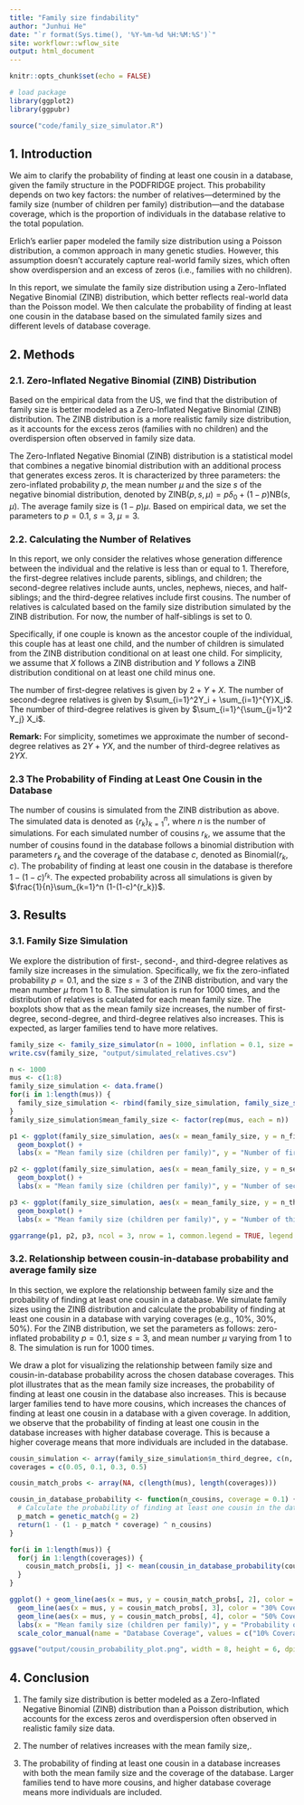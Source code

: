 ```yaml
---
title: "Family size findability"
author: "Junhui He"
date: "`r format(Sys.time(), '%Y-%m-%d %H:%M:%S')`"
site: workflowr::wflow_site
output: html_document
---
```


```r
knitr::opts_chunk$set(echo = FALSE)

# load package
library(ggplot2)
library(ggpubr)

source("code/family_size_simulator.R")
```

## 1. Introduction

We aim to clarify the probability of finding at least one cousin in a database, given the family structure in the PODFRIDGE project. This probability depends on two key factors: the number of relatives—determined by the family size (number of children per family) distribution—and the database coverage, which is the proportion of individuals in the database relative to the total population.

Erlich’s earlier paper modeled the family size distribution using a Poisson distribution, a common approach in many genetic studies. However, this assumption doesn’t accurately capture real-world family sizes, which often show overdispersion and an excess of zeros (i.e., families with no children).

In this report, we simulate the family size distribution using a Zero-Inflated Negative Binomial (ZINB) distribution, which better reflects real-world data than the Poisson model. We then calculate the probability of finding at least one cousin in the database based on the simulated family sizes and different levels of database coverage.

## 2. Methods

### 2.1. Zero-Inflated Negative Binomial (ZINB) Distribution

Based on the empirical data from the US, we find that the distribution of family size is better modeled as a Zero-Inflated Negative Binomial (ZINB) distribution. The ZINB distribution is a more realistic family size distribution, as it accounts for the excess zeros (families with no children) and the overdispersion often observed in family size data.

The Zero-Inflated Negative Binomial (ZINB) distribution is a statistical model that combines a negative binomial distribution with an additional process that generates excess zeros. It is characterized by three parameters: the zero-inflated probability $p$, the mean number $\mu$ and the size $s$ of the negative binomial distribution, denoted by $\text{ZINB}(p, s, \mu) = p\delta_0 + (1-p)\text{NB}(s,\mu)$. The average family size is $(1-p)\mu$. Based on empirical data, we set the parameters to $p=0.1, ~ s=3, ~ \mu = 3$.

### 2.2. Calculating the Number of Relatives

In this report, we only consider the relatives whose generation difference between the individual and the relative is less than or equal to 1. Therefore, the first-degree relatives include parents, siblings, and children; the second-degree relatives include aunts, uncles, nephews, nieces, and half-siblings; and the third-degree relatives include first cousins. The number of relatives is calculated based on the family size distribution simulated by the ZINB distribution. For now, the number of half-siblings is set to 0. 

Specifically, if one couple is known as the ancestor couple of the individual, this couple has at least one child, and the number of children is simulated from the ZINB distribution conditional on at least one child. For simplicity, we assume that $X$ follows a ZINB distribution and $Y$ follows a ZINB distribution conditional on at least one child minus one.

The number of first-degree relatives is given by $2+Y+X$. The number of second-degree relatives is given by $\sum_{i=1}^2Y_i + \sum_{i=1}^{Y}X_i$. The number of third-degree relatives is given by $\sum_{i=1}^{\sum_{j=1}^2 Y_j} X_i$.

**Remark:** For simplicity, sometimes we approximate the number of second-degree relatives as $2Y + YX$, and the number of third-degree relatives as $2YX$.

### 2.3 The Probability of Finding at Least One Cousin in the Database

The number of cousins is simulated from the ZINB distribution as above. The simulated data is denoted as $\{r_k\}_{k=1}^n$, where $n$ is the number of simulations. For each simulated number of cousins $r_k$, we assume that the number of cousins found in the database follows a binomial distribution with parameters $r_k$ and the coverage of the database $c$, denoted as $\text{Binomial}(r_k, c)$. The probability of finding at least one cousin in the database is therefore $1-(1-c)^{r_k}$. The expected probability across all simulations is given by $\frac{1}{n}\sum_{k=1}^n (1-(1-c)^{r_k})$.

## 3. Results

### 3.1. Family Size Simulation

We explore the distribution of first-, second-, and third-degree relatives as family size increases in the simulation. Specifically, we fix the zero-inflated probability $p=0.1$, and the size $s=3$ of the ZINB distribution, and vary the mean number $\mu$ from 1 to 8. The simulation is run for 1000 times, and the distribution of relatives is calculated for each mean family size. The boxplots show that as the mean family size increases, the number of first-degree, second-degree, and third-degree relatives also increases. This is expected, as larger families tend to have more relatives.


```r
family_size <- family_size_simulator(n = 1000, inflation = 0.1, size = 3, mu = 3)
write.csv(family_size, "output/simulated_relatives.csv")

n <- 1000
mus <- c(1:8)
family_size_simulation <- data.frame()
for(i in 1:length(mus)) {
  family_size_simulation <- rbind(family_size_simulation, family_size_simulator(n, inflation = 0.1, size = 3, mu = mus[i]))
}
family_size_simulation$mean_family_size <- factor(rep(mus, each = n))

p1 <- ggplot(family_size_simulation, aes(x = mean_family_size, y = n_first_degree)) +
  geom_boxplot() +
  labs(x = "Mean family size (children per family)", y = "Number of first-degree relatives")

p2 <- ggplot(family_size_simulation, aes(x = mean_family_size, y = n_second_degree)) +
  geom_boxplot() +
  labs(x = "Mean family size (children per family)", y = "Number of second-degree relatives")

p3 <- ggplot(family_size_simulation, aes(x = mean_family_size, y = n_third_degree)) +
  geom_boxplot() +
  labs(x = "Mean family size (children per family)", y = "Number of third-degree relatives")

ggarrange(p1, p2, p3, ncol = 3, nrow = 1, common.legend = TRUE, legend = "bottom")
```

### 3.2. Relationship between cousin-in-database probability and average family size

In this section, we explore the relationship between family size and the probability of finding at least one cousin in a database. We simulate family sizes using the ZINB distribution and calculate the probability of finding at least one cousin in a database with varying coverages (e.g., 10%, 30%, 50%). For the ZINB distribution, we set the parameters as follows: zero-inflated probability $p=0.1$, size $s=3$, and mean number $\mu$ varying from 1 to 8. The simulation is run for 1000 times.

We draw a plot for visualizing the relationship between family size and cousin-in-database probability across the chosen database coverages. This plot illustrates that as the mean family size increases, the probability of finding at least one cousin in the database also increases. This is because larger families tend to have more cousins, which increases the chances of finding at least one cousin in a database with a given coverage. In addition, we observe that the probability of finding at least one cousin in the database increases with higher database coverage. This is because a higher coverage means that more individuals are included in the database.

```r
cousin_simulation <- array(family_size_simulation$n_third_degree, c(n, length(mus)))
coverages = c(0.05, 0.1, 0.3, 0.5)

cousin_match_probs <- array(NA, c(length(mus), length(coverages)))

cousin_in_database_probability <- function(n_cousins, coverage = 0.1) {
  # Calculate the probability of finding at least one cousin in the database
  p_match = genetic_match(g = 2)
  return(1 - (1 - p_match * coverage) ^ n_cousins)
}

for(i in 1:length(mus)) {
  for(j in 1:length(coverages)) {
    cousin_match_probs[i, j] <- mean(cousin_in_database_probability(cousin_simulation[, i], coverage = coverages[j]))
  }
}

ggplot() + geom_line(aes(x = mus, y = cousin_match_probs[, 2], color = "10% Coverage"), size = 0.8) +
  geom_line(aes(x = mus, y = cousin_match_probs[, 3], color = "30% Coverage"), size = 0.8) +
  geom_line(aes(x = mus, y = cousin_match_probs[, 4], color = "50% Coverage"), size = 0.8) +
  labs(x = "Mean family size (children per family)", y = "Probability of finding at least one cousin in the database") + ylim(c(0, 1)) +
  scale_color_manual(name = "Database Coverage", values = c("10% Coverage" = "blue", "30% Coverage" = "green", "50% Coverage" = "red"))

ggsave("output/cousin_probability_plot.png", width = 8, height = 6, dpi = 300)
```

## 4. Conclusion

1. The family size distribution is better modeled as a Zero-Inflated Negative Binomial (ZINB) distribution than a Poisson distribution, which accounts for the excess zeros and overdispersion often observed in realistic family size data.

2. The number of relatives increases with the mean family size,.

3. The probability of finding at least one cousin in a database increases with both the mean family size and the coverage of the database. Larger families tend to have more cousins, and higher database coverage means more individuals are included.
